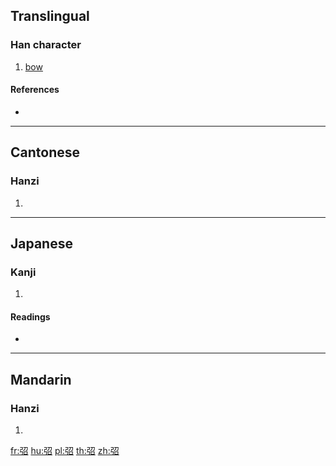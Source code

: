 ==Translingual==

===Han character===
{{Han char|rn=57|rad=弓|as=05|sn=8|four=17262|canj=NSHR|ids=⿰弓召}}

# [[bow]]

====References====
* {{Han ref|kx=0358.010|dkj=09758|dj=0674.180|hdz=20994.060|uh=5F28|ud=24360|bh=CC70|bd=52336}}

----

==Cantonese==

===Hanzi===
{{yue-hanzi|jyut=[[ciu1]]|y=chiu1}}

# {{defn|lang=yue|sort=弓05}}

----

==Japanese==

===Kanji===
{{ja-kanji|grade=|rs=弓05}}

# {{defn|lang=ja|sort=弓05}}

====Readings====
* {{ja-readings|on=[[せう]] (seu)|kun=[[そりかえる]] (sorikaeru)}}

----

==Mandarin==

===Hanzi===
{{cmn-hanzi|pin=[[chāo]] ([[chao1]])|wg=ch'ao<sup>1</sup>}}

# {{defn|lang=cmn|sort=弓05}}

[[fr:弨]]
[[hu:弨]]
[[pl:弨]]
[[th:弨]]
[[zh:弨]]